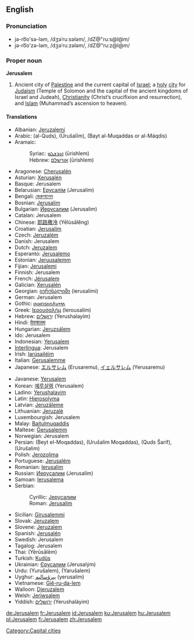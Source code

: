 {{wikipedia}}
==English==

===Pronunciation===
*jə-ro͞o'sə-ləm, /dʒəˈruːsələm/, /dZ@"ru:s@l@m/
*jə-ro͞o'zə-ləm, /dʒəˈruːzələm/, /dZ@"ru:z@l@m/

===Proper noun===
'''Jerusalem'''
# Ancient city of [[Palestine]] and the current capital of [[Israel]]; a [[holy]] [[city]] for [[Judaism]] (Temple of Solomon and the capital of the ancient kingdoms of Israel and Judeah), [[Christianity]] (Christ’s crucifixion and resurrection), and [[Islam]] (Muhammad’s ascension to heaven).

====Translations====
{{top}}
*Albanian: [[Jeruzalemi]]
*Arabic: {{ARchar|[[القدس]]}} (al-Quds), {{ARchar|[[اورشليم]]}} (Ūrušalīm), {{ARchar|[[بيت المقدس]]}} (Bayt al-Muqaddas or al-Máqdis)
*Aramaic:
*:Syriac: [[ܐܘܪܫܠܡ]] (ūrishlem)
*:Hebrew: [[אורשלם]] (ūrishlem)
*Aragonese: [[Cherusalén]]
*Asturian: [[Xerusalén]]
*Basque: Jerusalem
*Belarusian: [[Ерусалім]] (Jerusalím)
*Bengali: [[জেরুসালেম]]
*Bosnian: [[Jerusalim#Bosnian|Jerusalim]] {{m}}
*Bulgarian: [[Йерусалим]] (Jerusalim)
*Catalan: Jerusalem
*Chinese: [[耶路撒冷]] (Yēlùsālěng)
*Croatian: [[Jerusalim#Croatian|Jerusalim]] {{m}}
*Czech: [[Jeruzalém]] {{m}}
*Danish: Jerusalem
*Dutch: [[Jeruzalem]]
*Esperanto: [[Jerusalemo]]
*Estonian: [[Jeruusalemm]]
*Fijian: [[Jerusalemi]]
*Finnish: Jerusalem
*French: [[Jérusalem]]
*Galician: [[Xerusalén]]
*Georgian: [[იერუსალიმი]] (ierusalimi)
*German: Jerusalem
*Gothic: [[𐌹𐌰𐌹𐍂𐌿𐍃𐌰𐌿𐌻𐍅𐌼𐌰]]
*Greek: [[Ιερουσαλήμ]] (Ierousalím)
*Hebrew: [[ירושלים|יְרוּשָׁלַיִם]] (Yerushalayím)
*Hindi: [[येरुशलम]]
*Hungarian: [[Jeruzsálem]]
*Ido: Jerusalem
*Indonesian: [[Yerusalem]]
*[[Interlingua]]: Jerusalem
*Irish: [[Iarúsailéim]]
*Italian: [[Gerusalemme]] {{f}}
*Japanese: [[エルサレム]] (Erusaremu), [[イェルサレム]] (Yerusaremu)
{{mid}}
*Javanese: [[Yerusalem]]
*Korean: [[예루살렘]] (Yerusalem)
*Ladino: [[Yerushalayim]]
*Latin: [[Hierosolyma]] {{f}}
*Latvian: [[Jeruzāleme]]
*Lithuanian: [[Jeruzalė]]
*Luxembourgish: Jerusalem
*Malay: [[Baitulmuqaddis]]
*Maltese: [[Ġerusalemm]]
*Norwegian: Jerusalem
*Persian: {{FAchar|[[بیت المقدس]]}} (Beyt el-Moqaddas), {{FAchar|[[اورشلیم مقدس]]}} (Urušalim Moqaddas), {{FAchar|[[قدس شریف]]}} (Quds Šarif), {{FAchar|[[اورشلیم]]}} (Urušalim)
*Polish: [[Jerozolima]]
*Portuguese: [[Jerusalém]] {{f}}
*Romanian: [[Ierusalim]]
*Russian: [[Иерусалим]] (Jerusalím) {{m}}
*Samoan: [[Ierusalema]]
*Serbian:
*:Cyrillic: [[Јерусалим#Serbian|Јерусалим]] {{m}}
*:Roman: [[Jerusalim#Serbian|Jerusalim]] {{m}}
*Sicilian: [[Girusalemmi]]
*Slovak: [[Jeruzalem]]
*Slovene: [[Jeruzalem]] {{m}}
*Spanish: [[Jerusalén]]
*Swedish: Jerusalem
*Tagalog: Jerusalem
*Thai: {{THchar|[[เยรูซาเลม]]}} (Yērūsālēm)
*Turkish: [[Kudüs]]
*Ukrainian: [[Єрусалим]] (Jerusalým)
*Urdu: {{URchar|[[یوروشلم]]}} (Yurušalem), {{URchar|[[یروشلم]]}} (Yarušalem)
*Uyghur: [[يېرۇسالېم]] (yerusalim)
*Vietnamese: [[Giê-ru-da-lem]]
*Walloon: [[Djeruzalem]]
*Welsh: [[Jeriwsalem]]
*Yiddish: [[ירושלים]] (Yerushaláyim)
{{bottom}}

[[Category:Capital cities]]

[[de:Jerusalem]]
[[fr:Jerusalem]]
[[id:Jerusalem]]
[[ku:Jerusalem]]
[[hu:Jerusalem]]
[[pl:Jerusalem]]
[[fi:Jerusalem]]
[[zh:Jerusalem]]